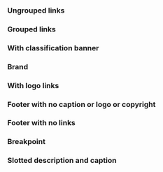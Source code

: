 
<Meta of={IcFooterStories} />

<Description markdown={readme} />

### Ungrouped links

<Canvas>
  <Story of={IcFooterStories.UngroupedLinks} />
</Canvas>

### Grouped links

<Canvas>
  <Story of={IcFooterStories.GroupedLinks} />
</Canvas>

### With classification banner

<Canvas>
  <Story of={IcFooterStories.WithClassificationBanner} />
</Canvas>

### Brand

<Canvas>
  <Story of={IcFooterStories.Brand} />
</Canvas>

### With logo links

<Canvas>
  <Story of={IcFooterStories.WithLogoLinks} />
</Canvas>

### Footer with no caption or logo or copyright

<Canvas>
  <Story of={IcFooterStories.FooterWithNoCaptionOrLogoOrCopyright} />
</Canvas>

### Footer with no links

<Canvas>
  <Story of={IcFooterStories.FooterWithNoLinks} />
</Canvas>

### Breakpoint

<Canvas>
  <Story of={IcFooterStories.Breakpoint} />
</Canvas>

### Slotted description and caption

<Canvas>
  <Story of={IcFooterStories.SlottedDescriptionAndCaption} />
</Canvas>
